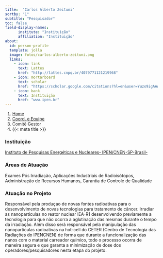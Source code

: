 ```yaml
---
title:  "Carlos Alberto Zeituni"
sortby: "1"
subtitle: "Pesquisador"
toc: false
field-display-names:
      institute: "Instituição"
      affiliation: "Instituição"
about:
  id: person-profile
  template: jolla
  image: fotos/carlos-alberto-zeituni.png
  links:
    - icon: link
      text: Lattes
      href: "http://lattes.cnpq.br/4079771121219968"
    - icon: mortarboard
      text: scholar
      href: "https://scholar.google.com/citations?hl=en&user=Yuzo9igAAAAJ"
    - icon: bank
      text: Instituição
      href: "www.ipen.br"
---
```


```{=html}
<nav aria-label="breadcrumb">
  <ol class="breadcrumb">
    <li class="breadcrumb-item"><a href="../../index.html">Home</a></li>
    <li class="breadcrumb-item"><a href="../coord-equipe.html">Coord. e Equipe</a></li>
    <li class="breadcrumb-item active">Comitê Gestor</li>
    <li class="breadcrumb-item active" aria-current="page">{{< meta title >}}</li>
  </ol>
</nav>
```
:::{#person-profile}
:::

### Instituição

[Instituto de Pesquisas Energéticas e Nucleares- IPEN/CNEN-SP-Brasil-](www.ipen.br)

### Áreas de Atuação

Exames Pós Irradiação, Aplicações Industriais de Radioisótopos, Administração de Recursos Humanos, Garantia de Controle de Qualidade

### Atuação no Projeto

Responsável pela produçao de novas fontes radioativas para o desenvolvimento de novas tecnologias para tratamento de câncer. Irradiar as nanoparticulas no reator nuclear IEA-R1 desenvolvendo previamente a tecnologia para que não ocorra a aglutinação das mesmas durante o tempo da irradiação. Além disso será responsável pela manipulação das nanopartículas radioativas na hot-cell do CETER (Centro de Tecnologia das Radiações do IPENCNEN) de forma que durante a funcionalização das nanos com o material carreador químico, todo o processo ocorra de maneira segura e que garanta a minimização de dose dos operadores/pesquisadores nesta etapa do projeto.
